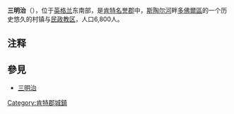 {{noteTA|G1=英国地名}}
{{Infobox UK place
|country = 英格蘭
|static_image = [[File:St_Thomas'_Hospital_Sandwich,_Kent.jpg|200px]]
|static_image_caption=14世纪的圣托马斯医院
|official_name= Sandwich
|中文名 = 三明治
|label_position = left
|latitude=51.2777
|longitude=1.3389
| population = 6,800
| population_ref =（2005年）<ref name="popn">{{cite web  | title = 2005 Ward Level Population Estimates | publisher = Kent County Council | url = http://www.kent.gov.uk/NR/rdonlyres/E503169D-C06B-498F-BD0A-678EE22B4D37/6841/sae108.pdf | accessdate = 2007-08-20 |format=PDF|date=September 2006}} {{Dead link|date=November 2010|bot=H3llBot}}</ref>
 |shire_district=[[多佛爾區|多佛爾區]]
| shire_county =[[肯特郡|肯特郡]]
|region=英格蘭東南
|constituency_westminster=[[南賽尼特_(英國國會選區)|南賽尼特]]
|post_town=Sandwich
|postcode_district =CT13
|postcode_area=CT
|dial_code=01304
|os_grid_reference=TR335585
|hide_services=yes
}}

''' 三明治'''（{{lang-en|Sandwich}}），位于[[英格兰|英格兰]]东南部，是[[肯特郡|肯特]][[英格兰的名誉郡|名誉郡]]中，[[斯陶尔河|斯陶尔河]]畔[[多佛爾區|多佛爾區]]的一个历史悠久的村镇与[[民政教区|民政教区]]，人口6,800人。

==注释==
{{Reflist}}

==參見==
*[[三明治|三明治]]

[[Category:肯特郡城鎮|Category:肯特郡城鎮]]